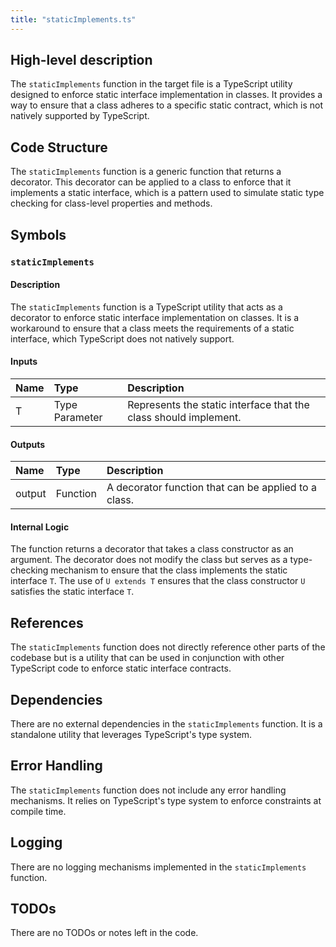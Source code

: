 ```yaml
---
title: "staticImplements.ts"
---
```


## High-level description
The `staticImplements` function in the target file is a TypeScript utility designed to enforce static interface implementation in classes. It provides a way to ensure that a class adheres to a specific static contract, which is not natively supported by TypeScript.

## Code Structure
The `staticImplements` function is a generic function that returns a decorator. This decorator can be applied to a class to enforce that it implements a static interface, which is a pattern used to simulate static type checking for class-level properties and methods.

## Symbols

### `staticImplements`
#### Description
The `staticImplements` function is a TypeScript utility that acts as a decorator to enforce static interface implementation on classes. It is a workaround to ensure that a class meets the requirements of a static interface, which TypeScript does not natively support.

#### Inputs
| Name | Type | Description |
|:-----|:-----|:------------|
| T | Type Parameter | Represents the static interface that the class should implement. |

#### Outputs
| Name | Type | Description |
|:-----|:-----|:------------|
| output | Function | A decorator function that can be applied to a class. |

#### Internal Logic
The function returns a decorator that takes a class constructor as an argument. The decorator does not modify the class but serves as a type-checking mechanism to ensure that the class implements the static interface `T`. The use of `U extends T` ensures that the class constructor `U` satisfies the static interface `T`.

## References
The `staticImplements` function does not directly reference other parts of the codebase but is a utility that can be used in conjunction with other TypeScript code to enforce static interface contracts.

## Dependencies
There are no external dependencies in the `staticImplements` function. It is a standalone utility that leverages TypeScript's type system.

## Error Handling
The `staticImplements` function does not include any error handling mechanisms. It relies on TypeScript's type system to enforce constraints at compile time.

## Logging
There are no logging mechanisms implemented in the `staticImplements` function.

## TODOs
There are no TODOs or notes left in the code.